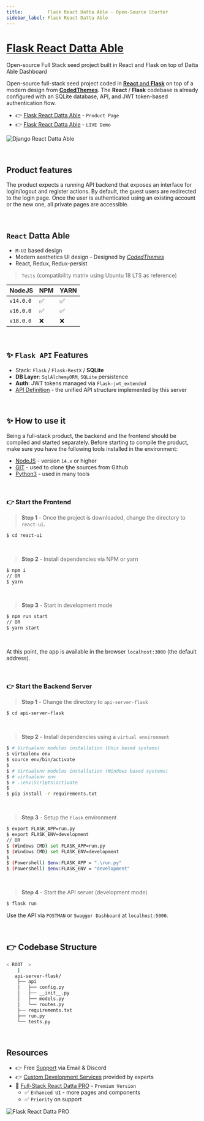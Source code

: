 ```yaml
---
title:         Flask React Datta Able - Open-Source Starter
sidebar_label: Flask React Datta Able
---
```


# [Flask React Datta Able](https://appseed.us/product/datta-able/api-server-flask/react/)

<SubHeading> Open-source Full Stack seed project built in React and Flask on top of Datta Able Dashboard </SubHeading>

Open-source full-stack seed project coded in [**React** and **Flask**](https://appseed.us/product/datta-able/api-server-flask/react/) on top of a modern design from **[CodedThemes](https://codedthemes.com/?ref=appseed)**. 
The **React** / **Flask** codebase is already configured with an SQLite database, API, and JWT token-based authentication flow.

- 👉 [Flask React Datta Able](https://appseed.us/product/datta-able/api-server-flask/react/) - `Product Page`
- 👉 [Flask React Datta Able](https://django-react-datta-able.appseed-srv1.com/) - `LIVE Demo`

![Django React Datta Able](https://github.com/app-generator/dummy/assets/51070104/89738973-e509-4f2e-bf75-b8e9160ce2f3)

<br />

## Product features

The product expects a running API backend that exposes an interface for login/logout and register actions. 
By default, the guest users are redirected to the login page. Once the user is authenticated using an existing account or the new one, all private pages are accessible. 

<br />

## `React` Datta Able

- `M-UI` based design
- Modern aesthetics UI design - Designed by *[CodedThemes](https://codedthemes.com/?ref=appseed)*
- React, Redux, Redux-persist


> `Tests` (compatibility matrix using Ubuntu 18 LTS as reference)

| NodeJS | NPM | YARN | 
| --- | --- | --- |  
| `v14.0.0` | ✅ | ✅ |
| `v16.0.0` | ✅ | ✅ | 
| `v18.0.0` | ❌ | ❌ | 

<br />

## ✨ `Flask API` Features

- Stack: `Flask` / `Flask-RestX` / **SQLite** 
- **DB Layer**: `SqlAlchemyORM`, `SQLite` persistence
- **Auth**: JWT tokens managed via `Flask-jwt_extended`
- [API Definition](https://docs.appseed.us/boilerplate-code/api-unified-definition) - the unified API structure implemented by this server

<br /> 

## ✨ How to use it

Being a full-stack product, the backend and the frontend should be compiled and started separately. 
Before starting to compile the product, make sure you have the following tools installed in the environment:

- [NodeJS](https://nodejs.org/en/) - version `14.x` or higher
- [GIT](https://git-scm.com/) - used to clone tjhe sources from Github
- [Python3](https://www.python.org/) - used in many tools

<br />

### 👉 Start the Frontend 

> **Step 1** - Once the project is downloaded, change the directory to `react-ui`. 

```bash
$ cd react-ui
```

<br /> 

> **Step 2** - Install dependencies via NPM or yarn

```bash
$ npm i
// OR
$ yarn
```

<br />

> **Step 3** - Start in development mode

```bash
$ npm run start 
// OR
$ yarn start
```

<br />

At this point, the app is available in the browser `localhost:3000` (the default address).

<br /> 

### 👉 Start the Backend Server 

> **Step 1** - Change the directory to `api-server-flask`

```bash
$ cd api-server-flask
```

<br /> 

> **Step 2** - Install dependencies using a `virtual environment`

```bash
$ # Virtualenv modules installation (Unix based systems)
$ virtualenv env
$ source env/bin/activate
$
$ # Virtualenv modules installation (Windows based systems)
$ # virtualenv env
$ # .\env\Scripts\activate
$
$ pip install -r requirements.txt
```

<br />

> **Step 3** - Setup the `Flask` environment 

```bash
$ export FLASK_APP=run.py
$ export FLASK_ENV=development
// OR 
$ (Windows CMD) set FLASK_APP=run.py
$ (Windows CMD) set FLASK_ENV=development
$
$ (Powershell) $env:FLASK_APP = ".\run.py"
$ (Powershell) $env:FLASK_ENV = "development"
```

<br />

> **Step 4** - Start the API server (development mode)

```bash
$ flask run
```

Use the API via `POSTMAN` or `Swagger Dashboard` at `localhost:5000`.

<br /> 

## 👉 Codebase Structure

```bash
< ROOT  >
    |
   api-server-flask/
    ├── api
    │   ├── config.py
    │   ├── __init__.py
    │   ├── models.py
    │   └── routes.py
    ├── requirements.txt
    ├── run.py
    └── tests.py
```

<br />

## Resources

- 👉 Free [Support](https://appseed.us/support/) via Email & Discord
- 👉 [Custom Development Services](https://appseed.us/custom-development/) provided by experts
- 🚀 [Full-Stack React Datta PRO](https://appseed.us/product/datta-able-pro/full-stack/) - `Premium Version`
  - ✅ `Enhanced UI` - more pages and components
  - ✅ `Priority` on support 

![Flask React Datta PRO](https://github.com/app-generator/dummy/assets/51070104/dfe88ab5-3aa8-43bc-8cd6-e19fa6ffdf63)

